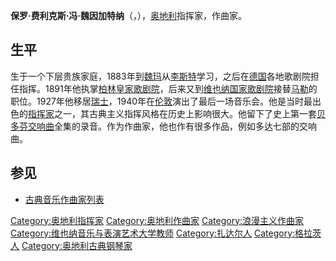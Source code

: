 {{Unreferenced|time=2020-04-20T00:20:03+00:00}}
{{Infobox classical
| 中文名 = 魏因加特纳
| 画像 = Felix Weingartner.jpg
| 附注 =
| 原文名 = Paul Felix von Weingartner
| 国别 = 奥地利
| 出生日期 = 1863年6月6日
| 出生地 = [[克罗地亚|克罗地亚]][[札达尔|札达尔]]
| 逝世日期 = 1942年5月7日
| 逝世地 = [[瑞士|瑞士]][[温特图尔|温特图尔]]
| 所属时期 = 浪漫主义
| 所属乐派 =
| 擅长作品类型 = [[管弦乐|管弦乐]]
| 代表作 = [[七部交响曲|七部交响曲]]
| 师从 = [[李斯特·费伦茨|李斯特]]
| 学生 =
| 官方网站 =
}}

'''保罗·费利克斯·冯·魏因加特纳'''（{{lang-de|'''Paul Felix von Weingartner'''}}，{{bd|1863年|6月6日|1942年|5月7日|catIdx=W}}），[[奥地利|奥地利]]指挥家，作曲家。

==生平==
生于一个下层贵族家庭，1883年到[[魏玛|魏玛]]从[[李斯特·费伦茨|李斯特]]学习，之后在[[德国|德国]]各地歌剧院担任指挥。1891年他执掌[[柏林皇家歌剧院|柏林皇家歌剧院]]，后来又到[[维也纳国家歌剧院|维也纳国家歌剧院]]接替[[古斯塔夫·馬勒|马勒]]的职位。1927年他移居[[瑞士|瑞士]]，1940年在[[伦敦|伦敦]]演出了最后一场音乐会。他是当时最出色的[[指挥家|指挥家]]之一，其古典主义指挥风格在历史上影响很大。他留下了史上第一套[[贝多芬|贝多芬]][[交响曲|交响曲]]全集的录音。作为作曲家，他也作有很多作品，例如多达七部的交响曲。

==参见==
* [[古典音乐作曲家列表|古典音乐作曲家列表]]

{{Authority control}}
{{DEFAULTSORT:Weingartner, Felix}}
[[Category:奥地利指挥家|Category:奥地利指挥家]]
[[Category:奥地利作曲家|Category:奥地利作曲家]]
[[Category:浪漫主义作曲家|Category:浪漫主义作曲家]]
[[Category:维也纳音乐与表演艺术大学教师|Category:维也纳音乐与表演艺术大学教师]]
[[Category:扎达尔人|Category:扎达尔人]]
[[Category:格拉茨人|Category:格拉茨人]]
[[Category:奥地利古典钢琴家|Category:奥地利古典钢琴家]]